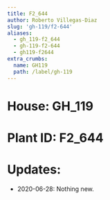 ```yaml
---
title: F2_644
author: Roberto Villegas-Diaz
slug: 'gh-119/f2-644'
aliases:
  - gh_119-f2_644
  - gh-119-f2-644
  - gh119-f2644
extra_crumbs:
  name: GH119
  path: /label/gh-119
---
```


# **House**: GH_119
# **Plant ID**: F2_644
# **Updates**: 
 - 2020-06-28: Nothing new.
